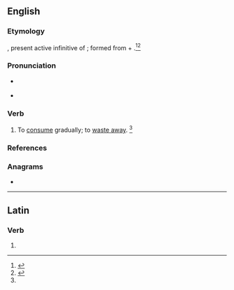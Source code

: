 ==English==

===Etymology===
{{der|en|la|absūmere}}, present active infinitive of {{m|la|absūmō||diminish}}; formed from {{m|la|ab||from, away from}} + {{m|la|sūmō||take}}.<ref name=WI3>{{R:MW3 1976|page=8}}</ref><ref name=SOED>{{R:SOED5|page=10}}</ref>

===Pronunciation===
* {{a|RP}} {{IPA|en|/əbˈsum/}}
* {{a|US}} {{IPA|en|/æbˈsum/|/əbˈsum/}}

===Verb===
{{en-verb}}

# {{lb|en|transitive|obsolete}} To [[consume]] gradually; to [[waste away]]. {{defdate|Attested from the late 16<sup>th</sup> century until the mid 18<sup>th</sup> century.}}<ref name=SOED/>

===References===
<references/>

===Anagrams===
* {{anagrams|en|a=abemsu|Baumés}}

----

==Latin==

===Verb===
{{la-verb-form|absūme}}

# {{inflection of|la|absūmō||2|s|pres|actv|impr}}